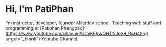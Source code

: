 # Hi, I'm PatiPhan

I'm instructor, developer, founder Milerdev school. Teaching web stuff and programming at [Patiphan Phengpao](https://www.youtube.com/channel/UCeKE6wQHTt5JpS9_RsH4hrg/ target="_blank") Youtube Channel.
